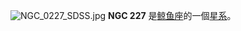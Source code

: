 {{NGCInfoBox|NGCID=NGC 227|發現者=弗里德里希·威廉·赫歇爾|發現日期=1785年10月1日|其他編號=UGC 456, MCG 0-2-135,ZWG 383.76|曆元=J2000.0|赤經=42分36.6秒|赤緯=-1°31'41"|星座=鲸鱼座|星體=星系|星等=12.1|表面亮度=|藍等=13.1}}
[[File:NGC_0227_SDSS.jpg|thumb]]
'''NGC 227''' 是[[鲸鱼座|鲸鱼座]]的一個[[星系|星系]]。

{{NGCReference|227}}
{{Catalogs|NGC=227}}
{{Galaxy-stub}}